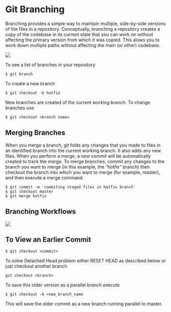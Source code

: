 # Git Branching

Branching provides a simple way to maintain multiple, side-by-side versions of 
the files in a repository. Conceptually, branching a repository creates a copy of 
the codebase in its current state that you can work on without affecting the 
primary version from which it was copied. This alows you to work down multiple 
paths without affecting the main (or other) codebase.

![](`r url14`)

To see a list of branches in your repository

```
$ git branch
```

To create a new branch

```
$ git checkout -b hotfix
```

New branches are created of the current working branch. To change branches use

```
$ git checkout <branch name>
```

## Merging Branches

When you merge a branch, git folds any changes that you made to files in an 
identified branch into the current working branch. It also adds any new files. 
When you perform a merge, a new commit will be automatically created to track the 
merge. To merge branches, commit any changes to the branch you want to merge 
(in this example, the "hotfix" branch) then checkout the branch into which you 
want to merge (for example, master), and then execute a merge command.

```
$ git commit -m 'commiting staged files in hotfix branch'
$ git checkout master
$ git merge hotfix

```

## Branching Workflows

![](`r url18`)

## To View an Earlier Commit

```
$ git checkout <commit>
```

To solve Detached Head problem either RESET HEAD as described below or just 
checkout another branch

```
git checkout <branch>
```

To save this older version as a parallel branch execute

```
$ git checkout -b <new_branch_name
```

This will save the older commit as a new branch running parallel to master.